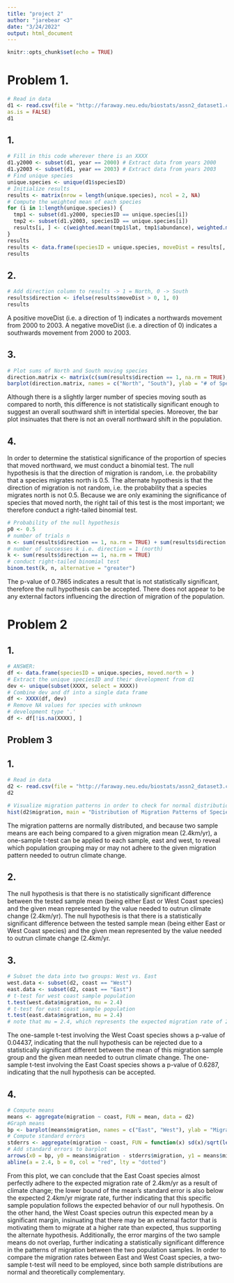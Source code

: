 ```yaml
---
title: "project 2"
author: "jarebear <3"
date: "3/24/2022"
output: html_document
---
```


```r
knitr::opts_chunk$set(echo = TRUE)
```

# Problem 1.
```r
# Read in data
d1 <- read.csv(file = "http://faraway.neu.edu/biostats/assn2_dataset1.csv",
as.is = FALSE)
d1
```

## 1.
```r
# Fill in this code wherever there is an XXXX
d1.y2000 <- subset(d1, year == 2000) # Extract data from years 2000
d1.y2003 <- subset(d1, year == 2003) # Extract data from years 2003
# Find unique species
unique.species <- unique(d1$speciesID)
# Initialize results
results <- matrix(nrow = length(unique.species), ncol = 2, NA)
# Compute the weighted mean of each species
for (i in 1:length(unique.species)) {
  tmp1 <- subset(d1.y2000, speciesID == unique.species[i])
  tmp2 <- subset(d1.y2003, speciesID == unique.species[i])
  results[i, ] <- c(weighted.mean(tmp1$lat, tmp1$abundance), weighted.mean(tmp2$lat, tmp2$abundance))
}
results
results <- data.frame(speciesID = unique.species, moveDist = results[, 2] - results[, 1])
results
```

## 2.
```r
# Add direction column to results -> 1 = North, 0 -> South
results$direction <- ifelse(results$moveDist > 0, 1, 0)
results
```
A positive moveDist (i.e. a direction of 1) indicates a northwards movement from 2000 to 2003. A negative moveDist (i.e. a direction of 0) indicates a southwards movement from 2000 to 2003.

## 3.
```r
# Plot sums of North and South moving species
direction.matrix <- matrix(c(sum(results$direction == 1, na.rm = TRUE), sum(results$direction == 0, na.rm = TRUE)), nrow = 1, ncol = 2)
barplot(direction.matrix, names = c("North", "South"), ylab = "# of Species")
```
Although there is a slightly larger number of species moving south as compared to north, this difference is not statistically significant enough to suggest an overall southward shift in intertidal species. Moreover, the bar plot insinuates that there is not an overall northward shift in the population.

## 4.
In order to determine the statistical significance of the proportion of species that moved northward, we must conduct a binomial test.
The null hypothesis is that the direction of migration is random, i.e. the probability that a species migrates north is 0.5.
The alternate hypothesis is that the direction of migration is not random, i.e. the probability that a species migrates north is not 0.5.
Because we are only examining the significance of species that moved north, the right tail of this test is the most important; we therefore conduct a right-tailed binomial test.
```r
# Probability of the null hypothesis
p0 <- 0.5
# number of trials n
n <- sum(results$direction == 1, na.rm = TRUE) + sum(results$direction == 0, na.rm = TRUE)
# number of successes k i.e. direction = 1 (north)
k <- sum(results$direction == 1, na.rm = TRUE)
# conduct right-tailed binomial test
binom.test(k, n, alternative = "greater")
```
The p-value of 0.7865 indicates a result that is not statistically significant, therefore the null hypothesis can be accepted. There does not appear to be any external factors influencing the direction of migration of the population.

# Problem 2
## 1.
```r
# ANSWER:
df <- data.frame(speciesID = unique.species, moved.north = )
# Extract the unique speciesID and their development from d1
dev <- unique(subset(XXXX, select = XXXX))
# Combine dev and df into a single data frame
df <- XXXX(df, dev)
# Remove NA values for species with unknown
# development type '.'
df <- df[!is.na(XXXX), ]
```

## Problem 3
## 1.
```r
# Read in data
d2 <- read.csv(file = "http://faraway.neu.edu/biostats/assn2_dataset3.csv")
d2
```
```r
# Visualize migration patterns in order to check for normal distribution
hist(d2$migration, main = "Distribution of Migration Patterns of Species", xlab = "Migration Rate (km/yr)")
```
The migration patterns are normally distributed, and because two sample means are each being compared to a given migration mean (2.4km/yr), a one-sample t-test can be applied to each sample, east and west, to reveal which population grouping may or may not adhere to the given migration pattern needed to outrun climate change.

## 2.
The null hypothesis is that there is no statistically significant difference between the tested sample mean (being either East or West Coast species) and the given mean represented by the value needed to outrun climate change (2.4km/yr).
The null hypothesis is that there is a statistically significant difference between the tested sample mean (being either East or West Coast species) and the given mean represented by the value needed to outrun climate change (2.4km/yr.

## 3.
```r
# Subset the data into two groups: West vs. East
west.data <- subset(d2, coast == "West")
east.data <- subset(d2, coast == "East")
# t-test for west coast sample population
t.test(west.data$migration, mu = 2.4)
# t-test for east coast sample population
t.test(east.data$migration, mu = 2.4)
# note that mu = 2.4, which represents the expected migration rate of 2.4km/yr
```
The one-sample t-test involving the West Coast species shows a p-value of 0.04437, indicating that the null hypothesis can be rejected due to a statistically significant different between the mean of this migration sample group and the given mean needed to outrun climate change.
The one-sample t-test involving the East Coast species shows a p-value of 0.6287, indicating that the null hypothesis can be accepted.

## 4.
```r
# Compute means
means <- aggregate(migration ~ coast, FUN = mean, data = d2)
#Graph means
bp <- barplot(means$migration, names = c("East", "West"), ylab = "Migration Rate (km/yr)", ylim = c(0, 5), main = "Mean Migration Distance of Species by Coast")
# Compute standard errors
stderrs <- aggregate(migration ~ coast, FUN = function(x) sd(x)/sqrt(length(x)), data = d2)
# Add standard errors to barplot
arrows(x0 = bp, y0 = means$migration - stderrs$migration, y1 = means$migration + stderrs$migration, code = 3, angle = 90, length = 0.1)
abline(a = 2.4, b = 0, col = "red", lty = "dotted")
```
From this plot, we can conclude that the East Coast species almost perfectly adhere to the expected migration rate of 2.4km/yr as a result of climate change; the lower bound of the mean's standard error is also below the expected 2.4km/yr migrate rate, further indicating that this specific sample population follows the expected behavior of our null hypothesis. On the other hand, the West Coast species outrun this expected mean by a significant margin, insinuating that there may be an external factor that is motivating them to migrate at a higher rate than expected, thus supporting the alternate hypothesis. Additionally, the error margins of the two sample means do not overlap, further indicating a statistically significant difference in the patterns of migration between the two population samples. In order to compare the migration rates between East and West Coast species, a two-sample t-test will need to be employed, since both sample distributions are normal and theoretically complementary.
